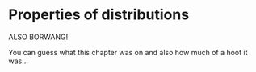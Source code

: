 # Properties of distributions

ALSO BORWANG!

You can guess what this chapter was on and also how much of a hoot it was...